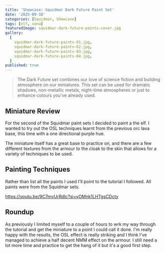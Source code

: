 ```yaml
---
title: 'Showcase: Squidmar Dark Future Paint Set'
date: '2025-09-18'
categories: [Squidmar, Showcase]
tags: [elf, sona]
featuredImage: squidmar-dark-future-paints-cover.jpg
gallery:
  [
    squidmar-dark-future-paints-01.jpg,
    squidmar-dark-future-paints-02.jpg,
    squidmar-dark-future-paints-03.jpg,
    squidmar-dark-future-paints-04.jpg,
  ]
published: true
---
```



> The Dark Future set combines our love of science fiction and building atmosphere on our miniatures. This set can be
> used for dramatic shadows, non-metallic metals, night-time atmospheres or just to enhance colours you've already used.

## Miniature Review

For the second of the Squidmar paint sets I decided to paint a the elf. I wanted to try out the OSL techniques learnt
from the previous orc lava base, this time with a one directional purple hue.

The miniature itself has a great base to practice on, and there are a few different textures from the armour to the
cloak to the skin that allows for a variety of techniques to be used.

## Painting Techniques

Rather than list all the paints I used I'll point to the tutorial I followed. All paints were from the Squidmar sets.

https://youtu.be/9C7mvUrRdIc?si=yOMnk1LHTgsCDcty

## Roundup

As previously I limited myself to a couple of hours to wrk my way through the tutorial and get the miniature to a point
I could call it done. I'm really happy with the results, the OSL effect is really striking and I think I've managed to
achieve a half decent NMM effect on the armour. I still need a lot more time and practice to get the hang of it but
it's a good first step.
